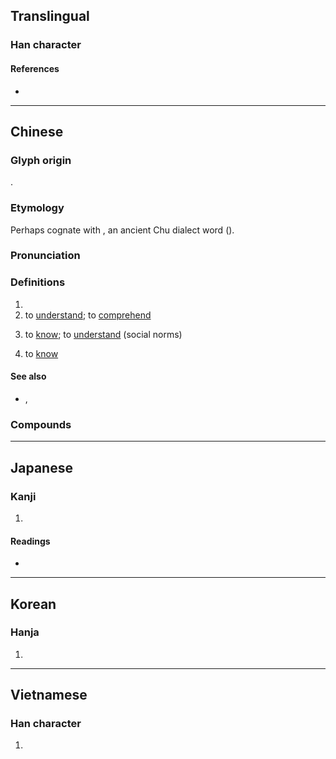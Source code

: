 {{character info}}
==Translingual==
{{stroke order|strokes=16}}

===Han character===
{{Han char|rn=61|rad=心|as=13|sn=16|four=94014|canj=PTHG|ids=⿰忄董}}

====References====
* {{Han ref|kx=0405.120|dkj=11320|dj=0745.220|hdz=42353.060|uh=61C2|ud=25026|bh=C0B4|bd=49332}}

----

==Chinese==
{{zh-forms|alt=㤏-second round simplified}}

===Glyph origin===
{{Han etym}}
{{Han compound|心|董|ls=psc|c1=s|c2=p|t1=heart}}.

===Etymology===
Perhaps cognate with {{och-l|黨|to know|id=1}}, an ancient Chu dialect word ({{zh-ref|Schuessler, 2007}}).

===Pronunciation===
{{zh-pron
|m=dǒng
|m-s=dong3
|dg=дун2
|c=dung2
|c-t=uung2
|g=dung3
|h=pfs=túng;gd=dung3
|j=dung2
|mb=dǒng
|md=dūng
|mn=tóng/zz,tw:táng
|mn_note=Zhangzhou, Taiwan: tóng - literary; táng - vernacular (limited, e.g. {{zh-l|*懂嚇}})
|mn-t=dong2
|w=2ton
|x=dong3
|mc=y
|oc=y
|ma=y
|cat=v
}}

===Definitions===
{{zh-hanzi}}

# {{zh-used in|懵懂|[[confused]]}}
# to [[understand]]; to [[comprehend]]
#: {{zh-x|我 懂 了。|I see}}
#: {{zh-x|他 的 話 我 聽懂 了。|I understand what he said.}}
# to [[know]]; to [[understand]] (social norms)
#: {{zh-x|懂 禮貌|to understand good manners}}
# {{lb|zh|Singapore}} to [[know]]
#: {{zh-x|你 這 暑假{jià} 準備 幹什麼？我 不 懂。|What are you doing this summer? I don't know.}}

====See also====
* {{q|Cantonese}} {{zh-l|識|tr=-}}, {{zh-l|明|tr=-}}

===Compounds===
{{zh-der|聽懂|看懂|不懂|不懂事|似懂非懂|痴呆懵懂|懵懂|懂行|懵裡懵懂|搞不懂|瞢懂|懵懵懂懂|懂眼|懵懂痴呆|懞懂|懂得|淺顯易懂|略懂|懂事|搞懂}}

{{zh-cat|Beginning}}

----

==Japanese==

===Kanji===
{{ja-kanji|grade=|rs=心13}}

# {{rfdef|ja|sort=心13}}

====Readings====
* {{ja-readings
|goon=つう
|kanon=とう
|kun=みだ-れる
}}

----

==Korean==

===Hanja===
{{ko-hanja|심란하다|심란할|동}}

# {{rfdef|ko|sort=心13}}

----

==Vietnamese==

===Han character===
{{vi-readings|reading=đổng, đỏng|rs=心13}}

# {{rfdef|vi}}